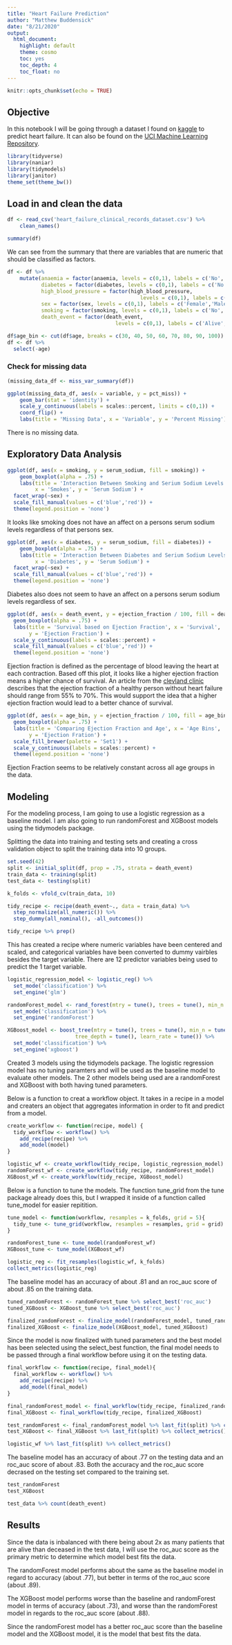 ---
title: "Heart Failure Prediction"
author: "Matthew Buddensick"
date: "8/21/2020"
output:
  html_document: 
    highlight: default
    theme: cosmo
    toc: yes
    toc_depth: 4
    toc_float: no
---

```{r setup, include=FALSE}
knitr::opts_chunk$set(echo = TRUE)
```

## Objective

In this notebook I will be going through a dataset I found on [kaggle](https://www.kaggle.com/andrewmvd/heart-failure-clinical-data) to predict heart failure. It can also be found on the [UCI Machine Learning Repository](https://archive.ics.uci.edu/ml/datasets/Heart+failure+clinical+records).

```{r Load Packages, echo=FALSE, message=FALSE, warning=FALSE, paged.print=FALSE}
library(tidyverse)
library(naniar)
library(tidymodels)
library(janitor)
theme_set(theme_bw())
```

## Load in and clean the data
```{r Load Data}
df <- read_csv('heart_failure_clinical_records_dataset.csv') %>% 
    clean_names()
```

```{r Summary of Data}
summary(df)
```

We can see from the summary that there are variables that are numeric that should be classified as factors. 

```{r Turn Variables into Factors}
df <- df %>% 
    mutate(anaemia = factor(anaemia, levels = c(0,1), labels = c('No','Yes')),
           diabetes = factor(diabetes, levels = c(0,1), labels = c('No','Yes')),
           high_blood_pressure = factor(high_blood_pressure, 
                                           levels = c(0,1), labels = c('No','Yes')),
           sex = factor(sex, levels = c(0,1), labels = c('Female','Male')),
           smoking = factor(smoking, levels = c(0,1), labels = c('No','Yes')),
           death_event = factor(death_event,
                                   levels = c(0,1), labels = c('Alive','Deceased')))
```

```{r}
df$age_bin <- cut(df$age, breaks = c(30, 40, 50, 60, 70, 80, 90, 100))
df <- df %>% 
  select(-age)
```

### Check for missing data

```{r Missing Data in df}
(missing_data_df <- miss_var_summary(df))
```

```{r Plot Missing Data}
ggplot(missing_data_df, aes(x = variable, y = pct_miss)) +
    geom_bar(stat = 'identity') +
    scale_y_continuous(labels = scales::percent, limits = c(0,1)) +
    coord_flip() +
    labs(title = 'Missing Data', x = 'Variable', y = 'Percent Missing')
```

There is no missing data.

## Exploratory Data Analysis

```{r nteraction Between Smoking and Serium Sodium Levels for each Sex}
ggplot(df, aes(x = smoking, y = serum_sodium, fill = smoking)) +
    geom_boxplot(alpha = .75) +
    labs(title = 'Interaction Between Smoking and Serium Sodium Levels', 
         x = 'Smokes', y = 'Serum Sodium') +
  facet_wrap(~sex) +
  scale_fill_manual(values = c('blue','red')) + 
  theme(legend.position = 'none')
```

It looks like smoking does not have an affect on a persons serum sodium levels regardless of that persons sex.

```{r Interaction Between Diabetes and Serium Sodium Levels for each Sex}
ggplot(df, aes(x = diabetes, y = serum_sodium, fill = diabetes)) +
    geom_boxplot(alpha = .75) +
    labs(title = 'Interaction Between Diabetes and Serium Sodium Levels', 
         x = 'Diabetes', y = 'Serum Sodium') +
  facet_wrap(~sex) +
  scale_fill_manual(values = c('blue','red')) +
  theme(legend.position = 'none')
```

Diabetes also does not seem to have an affect on a persons serum sodium levels regardless of sex.

```{r Survival based on Ejection Fraction plot}
ggplot(df, aes(x = death_event, y = ejection_fraction / 100, fill = death_event)) +
  geom_boxplot(alpha = .75) +
  labs(title = 'Survival based on Ejection Fraction', x = 'Survival', 
       y = 'Ejection Fraction') +
  scale_y_continuous(labels = scales::percent) +
  scale_fill_manual(values = c('blue','red')) +
  theme(legend.position = 'none')
```

Ejection fraction is defined as the percentage of blood leaving the heart at each contraction. Based off this plot, it looks like a higher ejection fraction means a higher chance of survival. An article from the [clevland clinic](https://my.clevelandclinic.org/health/articles/16950-ejection-fraction#:~:text=A%20normal%20left%20ventricular%20ejection,how%20well%20your%20treatment%20works.) describes that the ejection fraction of a healthy person without heart failure should range from 55% to 70%. This would support the idea that a higher ejection fraction would lead to a better chance of survival.


```{r Ejection Fraction and Age}
ggplot(df, aes(x = age_bin, y = ejection_fraction / 100, fill = age_bin)) +
  geom_boxplot(alpha = .75) +
  labs(title = 'Comparing Ejection Fraction and Age', x = 'Age Bins', 
       y = 'Ejection Fration') +
  scale_fill_brewer(palette = 'Set1') +
  scale_y_continuous(labels = scales::percent) +
  theme(legend.position = 'none')
```

Ejection Fraction seems to be relatively constant across all age groups in the data. 

## Modeling

For the modeling process, I am going to use a logistic regression as a baseline model. I am also going to run randomForest and XGBoost models using the tidymodels package. 

Splitting the data into training and testing sets and creating a cross validation object to split the training data into 10 groups.

```{r Data Split}
set.seed(42)
split <- initial_split(df, prop = .75, strata = death_event)
train_data <- training(split)
test_data <- testing(split)

k_folds <- vfold_cv(train_data, 10)
```

```{r Create Recipe}
tidy_recipe <- recipe(death_event~., data = train_data) %>% 
  step_normalize(all_numeric()) %>% 
  step_dummy(all_nominal(), -all_outcomes())

tidy_recipe %>% prep()
```

This has created a recipe where numeric variables have been centered and scaled, and categorical variables have been converted to dummy vairbles besides the target variable. There are 12 predictor variables being used to predict the 1 target variable.

```{r Build Models}
logistic_regression_model <- logistic_reg() %>% 
  set_mode('classification') %>% 
  set_engine('glm')

randomForest_model <- rand_forest(mtry = tune(), trees = tune(), min_n = tune()) %>% 
  set_mode('classification') %>% 
  set_engine('randomForest')

XGBoost_model <- boost_tree(mtry = tune(), trees = tune(), min_n = tune(), 
                      tree_depth = tune(), learn_rate = tune()) %>% 
  set_mode('classification') %>% 
  set_engine('xgboost')
```

Created 3 models using the tidymodels package. The logistic regression model has no tuning paramters and will be used as the baseline model to evaluate other models. The 2 other models being used are a randomForest and XGBoost with both having tuned parameters.

Below is a function to creat a workflow object. It takes in a recipe in a model and creaters an object that aggregates information in order to fit and predict from a model.

```{r Function to create a workflow}
create_workflow <- function(recipe, model) {
  tidy_workflow <- workflow() %>% 
    add_recipe(recipe) %>% 
    add_model(model)
}
```

```{r Workflow for each model}
logistic_wf <- create_workflow(tidy_recipe, logistic_regression_model)
randomForest_wf <- create_workflow(tidy_recipe, randomForest_model)
XGBoost_wf <- create_workflow(tidy_recipe, XGBoost_model)
```

Below is a function to tune the models. The function tune_grid from the tune package already does this, but I wrapped it inside of a function called tune_model for easier repitition.

```{r Function to tune parameters}
tune_model <- function(workflow, resamples = k_folds, grid = 5){
  tidy_tune <- tune_grid(workflow, resamples = resamples, grid = grid)
}
```

```{r Tune models}
randomForest_tune <- tune_model(randomForest_wf)
XGBoost_tune <- tune_model(XGBoost_wf)
```

```{r Evaluate Baseline Model on training set}
logistic_reg <- fit_resamples(logistic_wf, k_folds)
collect_metrics(logistic_reg)
```

The baseline model has an accuracy of about .81 and an roc_auc score of about .85 on the training data. 

```{r Select the best randomForest and XGBoost model}
tuned_randomForest <- randomForest_tune %>% select_best('roc_auc')
tuned_XGBoost <- XGBoost_tune %>% select_best('roc_auc')
```

```{r Finalize Models}
finalized_randomForest <- finalize_model(randomForest_model, tuned_randomForest)
finalized_XGBoost <- finalize_model(XGBoost_model, tuned_XGBoost)
```

Since the model is now finalized with tuned parameters and the best model has been selected using the select_best function, the final model needs to be passed through a final workflow before using it on the testing data.

```{r Function to create the final workflow}
final_workflow <- function(recipe, final_model){
  final_workflow <- workflow() %>% 
    add_recipe(recipe) %>% 
    add_model(final_model)
}
```

```{r Final models using final workflow}
final_randomForest_model <- final_workflow(tidy_recipe, finalized_randomForest)
final_XGBoost <- final_workflow(tidy_recipe, finalized_XGBoost)
```

```{r Run the models on the testing data}
test_randomForest <- final_randomForest_model %>% last_fit(split) %>% collect_metrics()
test_XGBoost <- final_XGBoost %>% last_fit(split) %>% collect_metrics()
```

```{r Baseline model on the testing data}
logistic_wf %>% last_fit(split) %>% collect_metrics()
```

The baseline model has an accuracy of about .77 on the testing data and an roc_auc score of about .83. Both the accuracy and the roc_auc score decrased on the testing set compared to the training set.

```{r Lookin at metrics of the tuned models}
test_randomForest
test_XGBoost
```

```{r Balance of target variable in the testing set}
test_data %>% count(death_event)
```

## Results
Since the data is inbalanced with there being about 2x as many patients that are alive than deceased in the test data, I will use the roc_auc score as the primary metric to determine which model best fits the data.

The randomForest model performs about the same as the baseline model in regard to accuracy (about .77), but better in terms of the roc_auc score (about .89).

The XGBoost model performs worse than the baseline and randomForest model in terms of accuracy (about .73), and worse than the randomForest model in regards to the roc_auc score (about .88).

Since the randomForest model has a better roc_auc score than the baseline model and the XGBoost model, it is the model that best fits the data.